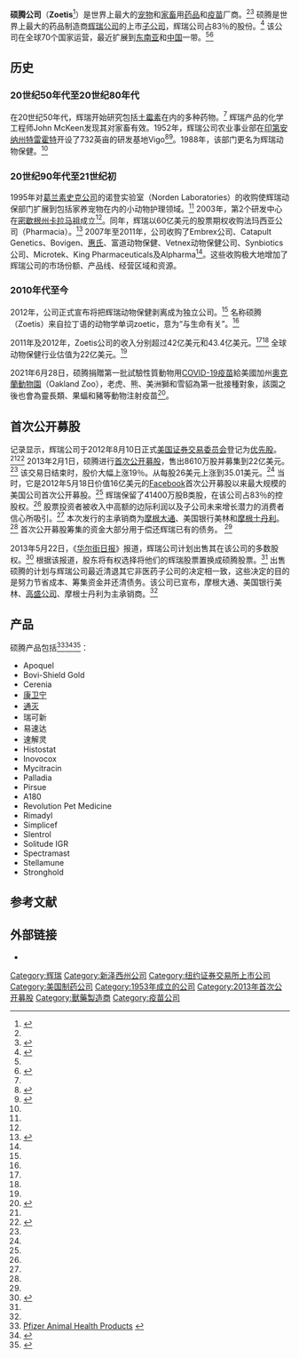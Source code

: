 {{Infobox company
|name             = 硕腾公司<br />Zoetis, Inc.
|logo             = File:Zoetis_logo_sw.jpg
|type             = [[上市公司|上市公司]]
|traded_as        = {{New York Stock Exchange|ZTS}}
|foundation       = {{Start date|1952}}
|industry         = [[制药|制药]]
|location         = {{USA}}[[新泽西州|新泽西州]]{{link-en|麦迪逊 (新泽西州)|Madison, New Jersey|麦迪逊}}<ref name="WSJIPO">{{cite news|url=http://online.wsj.com/article/SB10001424127887323701904578276530830057770.html?mod=googlenews_wsj|title=Zoetis Raises $2.2 Billion in IPO - WSJ.com|last=DIETERICH|first=CHRIS|date=January 31, 2013|work=[[The_Wall_Street_Journal|The Wall Street Journal]]|accessdate=1 February 2013|location=New York|archive-date=2013-05-25|archive-url=https://web.archive.org/web/20130525111052/http://online.wsj.com/article/SB10001424127887323701904578276530830057770.html?mod=googlenews_wsj|dead-url=no}}</ref>
|area_served      = 全球
|key_people       = Juan Ramon Alaix ([[CEO|CEO]])
|products         =
|revenue          = {{Increase}} {{0|0}}43.4亿美元(2012)<ref name="WSJ2" />
|operating_income =
|net_income       = {{Decrease}} {{0|0}}4.36亿美元(2012)<ref name="WSJ3">{{cite news|url=http://quotes.wsj.com/ZTS/financials/annual/income-statement|title=ZTS Annual Income Statement|date=27 May 2013|work=[[The_Wall_Street_Journal|The Wall Street Journal]]|accessdate=27 May 2013|archive-date=2016-03-05|archive-url=https://web.archive.org/web/20160305075948/http://quotes.wsj.com/ZTS/financials/annual/income-statement|dead-url=no}}</ref>
|assets           =
|equity           =
|num_employees    = 9500<ref name="NASDAQ">{{cite web|url=http://www.nasdaq.com/markets/ipos/company/zoetis-inc-887531-70515|title=ZOETIS INC. (ZTS) IPO - NASDAQ.com|work=[[NASDAQ|NASDAQ]]|accessdate=1 February 2013|archive-date=2013-11-04|archive-url=https://web.archive.org/web/20131104230846/http://www.nasdaq.com/markets/ipos/company/zoetis-inc-887531-70515|dead-url=no}}</ref>
|subsid           =
|homepage         = {{URL|http://www.zoetis.com/|Zoetis.com}}
}}
'''硕腾公司'''（'''Zoetis'''<ref name="CBSIPO">{{cite news|url=http://www.cbsnews.com/8301-34227_162-57567222/shares-of-animal-health-company-zoetis-soar-in-ipo/|title=Shares of animal health company Zoetis soar in IPO|date=February 1, 2013|work=[[CBS_News|CBS News]]|accessdate=1 February 2013|location=New York|archive-date=2013-05-30|archive-url=https://web.archive.org/web/20130530053351/http://www.cbsnews.com/8301-34227_162-57567222/shares-of-animal-health-company-zoetis-soar-in-ipo/|dead-url=no}}</ref>）是世界上最大的[[宠物|宠物]]和[[家畜|家畜]]用[[药品|药品]]和[[疫苗|疫苗]]厂商。<ref name="CBSIPO" /><ref>{{cite news|url=http://finance.yahoo.com/news/zoetis-raises-2-2-billion-124704383.html|title=Zoetis raises about $2.2 billion in IPO|date=February 1, 2013|work=[[The_Associated_Press|The Associated Press]]|publisher=[[Yahoo!|Yahoo!]]|accessdate=1 February 2013|location=New York|archive-date=2013-06-20|archive-url=https://web.archive.org/web/20130620062459/http://finance.yahoo.com/news/zoetis-raises-2-2-billion-124704383.html|dead-url=no}}</ref> 硕腾是世界上最大的药品制造商[[辉瑞公司|辉瑞公司]]的上市[[子公司|子公司]]，辉瑞公司占83％的股份。<ref name="NYTIPO">{{cite news|url=http://dealbook.nytimes.com/2013/02/01/shares-of-zoetis-surge-on-debut/|title=Shares of Zoetis Surge on Debut|last=J. DE LA MERCED|first=MICHAEL|date=FEBRUARY 1, 2013|work=[[New_York_Times|New York Times]]|accessdate=1 February 2013|location=New York|archive-date=2013-05-18|archive-url=https://web.archive.org/web/20130518062229/http://dealbook.nytimes.com/2013/02/01/shares-of-zoetis-surge-on-debut/|dead-url=no}}</ref> 该公司在全球70个国家运营，最近扩展到[[东南亚|东南亚]]和[[中国|中国]]一带。<ref name="WSJIPO" /><ref name="RIPO">{{cite news|url=http://www.reuters.com/article/2013/01/31/zoetis-idUSL1N0B0KGO20130131|title=UPDATE 2-Zoetis IPO prices at $26; largest US deal since Facebook|last=Oran|first=Olivia|coauthors=Ransdell Pierson|date=Jan 31, 2013|work=[[Reuters|Reuters]]|accessdate=1 February 2013|location=New York|archive-date=2013-03-06|archive-url=https://web.archive.org/web/20130306075128/http://www.reuters.com/article/2013/01/31/zoetis-idUSL1N0B0KGO20130131|dead-url=no}}</ref>

==历史==

===20世纪50年代至20世纪80年代===
在20世纪50年代，辉瑞开始研究包括[[土霉素|土霉素]]在内的多种药物。<ref name="SEC" /> 辉瑞产品的化学工程师John McKeen发现其对家畜有效。1952年，辉瑞公司农业事业部在[[印第安纳州|印第安纳州]][[特雷霍特|特雷霍特]]开设了732英亩的研发基地Vigo<ref name="SEC">{{cite web|url=http://www.sec.gov/Archives/edgar/data/1555280/000119312512350448/d381653ds1.htm|title=Form S-1|date=August 10, 2012|publisher=[[美国证券交易委员会|美国证券交易委员会]]|accessdate=2 February 2013|location=WASHINGTON, D.C|archive-date=2013-07-19|archive-url=https://web.archive.org/web/20130719090050/http://www.sec.gov/Archives/edgar/data/1555280/000119312512350448/d381653ds1.htm|dead-url=no}}</ref><ref>{{cite news|url=http://pqasb.pqarchiver.com/chicagotribune/access/568975732.html?dids=568975732:568975732&FMT=CITE&FMTS=CITE:AI&type=historic&date=Jul+17%2C+1958&author=&pub=Chicago+Tribune&desc=Pfizer+Buys+732+Acre+Vigo+Chemical+Plant&pqatl=google|title=Pfizer Buys 732 Acre Vigo Chemical Plant|date=Jul 17, 1958|work=[[芝加哥論壇報|芝加哥論壇報]]|page=1|accessdate=2 February 2013}}</ref>。1988年，该部门更名为辉瑞动物保健。<ref name="SEC" />

===20世纪90年代至21世纪初===
1995年对[[葛兰素史克公司|葛兰素史克公司]]的诺登实验室（Norden Laboratories）的收购使辉瑞动保部门扩展到包括家养宠物在内的小动物护理领域。<ref name="SEC" /> 2003年，第2个研发中心在[[密歇根州|密歇根州]][[卡拉马祖_(密歇根州)|卡拉马祖]]成立<ref name="SEC" />。同年，辉瑞以60亿美元的股票期权收购法玛西亚公司（Pharmacia）。<ref>{{cite news|url=http://online.wsj.com/article/0,,SB1026684057282753560.djm,00.html|title=Pfizer to Buy Pharmacia For $60 Billion in Stock|date=July 15, 2002|work=[[The_Wall_Street_Journal|The Wall Street Journal]]|accessdate=2 February 2013|archive-date=2013-05-12|archive-url=https://web.archive.org/web/20130512202402/http://online.wsj.com/article/0,,SB1026684057282753560.djm,00.html|dead-url=no}}</ref> 2007年至2011年，公司收购了Embrex公司、Catapult Genetics、Bovigen、[[惠氏|惠氏]]、富道动物保健、Vetnex动物保健公司、Synbiotics公司、Microtek、King Pharmaceuticals及Alpharma<ref name="SEC" />。这些收购极大地增加了辉瑞公司的市场份额、产品线、经营区域和资源。

===2010年代至今===
2012年，公司正式宣布将把辉瑞动物保健剥离成为独立公司。<ref name="CBSIPO" /> 名称硕腾（Zoetis）来自拉丁语的动物学单词zoetic，意为“与生命有关”。<ref name="CBSIPO" />

2011年及2012年，Zoetis公司的收入分别超过42亿美元和43.4亿美元。<ref name="WSJ2" /><ref name="CBSIPO" /> 全球动物保健行业估值为22亿美元。<ref name="CBSIPO" />

2021年6月28日，硕腾捐贈第一批試驗性質動物用[[COVID-19疫苗|COVID-19疫苗]]給美國加州[[奧克蘭動物園|奧克蘭動物園]]（Oakland Zoo），老虎、熊、美洲獅和雪貂為第一批接種對象，該園之後也會為靈長類、果蝠和豬等動物注射疫苗<ref>{{cite news |author1=葉睿涵 |title=奧克蘭動物園開打新冠疫苗！老虎雪貂都打了「下批輪到豬和蝙蝠」  原文網址: 奧克蘭動物園開打新冠疫苗！老虎雪貂都打了「下批輪到豬和蝙蝠」 |3=ETtoday國際新聞 |4=ETtoday新聞雲 https://www.ettoday.net/news/20210704/2022266.htm#ixzz6zhlrlchR Follow us: @ETtodaynet on Twitter |5=ETtoday on Facebook |url=https://www.ettoday.net/news/20210704/2022266.htm |accessdate=2021-07-05 |publisher=ETToday |date=2021-07-04 |archive-date=2021-07-11 |archive-url=https://web.archive.org/web/20210711052407/https://www.ettoday.net/news/20210704/2022266.htm |dead-url=no }}</ref>。

==首次公开募股==
记录显示，辉瑞公司于2012年8月10日正式[[美国证券交易委员会|美国证券交易委员会]]登记为[[优先股|优先股]]。<ref name="SEC" /><ref>{{cite web|url=http://www.bloomberg.com/article/2012-08-13/aJUGSJTj_ui0.html|title=Zoetis™ Files IPO Registration Statement|date=August 13, 2012|work=[[彭博新聞社|彭博新聞社]]|accessdate=1 February 2013|location=New York|archive-date=2013-10-07|archive-url=https://web.archive.org/web/20131007134422/http://www.bloomberg.com/article/2012-08-13/aJUGSJTj_ui0.html|dead-url=no}}</ref> 2013年2月1日，硕腾进行[[首次公开募股|首次公开募股]]，售出8610万股并募集到22亿美元。<ref name="NYTIPO" /> 该交易日结束时，股价大幅上涨19％。从每股26美元上涨到35.01美元。<ref name="CBSIPO" /> 当时，它是2012年5月18日价值16亿美元的[[Facebook|Facebook]]首次公开募股以来最大规模的美国公司首次公开募股。<ref name="RIPO" /> 辉瑞保留了41400万股B类股，在该公司占83％的控股权。<ref name="WSJIPO" /> 股票投资者被收入中高额的边际利润以及子公司未来增长潜力的消费者信心所吸引。<ref name="CBSIPO" /> 本次发行的主承销商为[[摩根大通|摩根大通]]、美国银行美林和[[摩根士丹利|摩根士丹利]]。<ref name="NYTIPO" /> 首次公开募股筹集的资金大部分用于偿还辉瑞已有的债务。 <ref name="CBSIPO" />

2013年5月22日，《[[华尔街日报|华尔街日报]]》报道，辉瑞公司计划出售其在该公司的多数股权。<ref name="WSJ2">{{cite news|url=http://online.wsj.com/article/SB10001424127887323975004578498994013821124.html|title=Pfizer to Spin Off Remaining Zoetis Stake|last=Loftus|first=Peter|date=22 May 2013|work=[[华尔街日报|华尔街日报]]|accessdate=27 May 2013|archive-date=2013-06-12|archive-url=https://web.archive.org/web/20130612104852/http://online.wsj.com/article/SB10001424127887323975004578498994013821124.html|dead-url=no}}</ref> 根据该报道，股东将有权选择将他们的辉瑞股票置换成硕腾股票。<ref name="WSJ2" /> 出售硕腾的计划与辉瑞公司最近清退其它非医药子公司的决定相一致，这些决定的目的是努力节省成本、筹集资金并还清债务。该公司已宣布，摩根大通、美国银行美林、[[高盛公司|高盛公司]]、摩根士丹利为主承销商。<ref name="WSJ2" />

==产品==
硕腾产品包括<ref>[https://animalhealth.pfizer.com/sites/PAHWeb/US/EN/Products/Pages/ProductsLanding.aspx Pfizer Animal Health Products] {{webarchive|url=https://web.archive.org/web/20120722105606/https://animalhealth.pfizer.com/sites/PAHWeb/US/EN/Products/Pages/ProductsLanding.aspx |date=2012-07-22 }}</ref><ref>{{Cite web |url=https://online.zoetis.com/us/en/products/pages/productslanding.aspx |title=存档副本 |access-date=2013-06-13 |archive-url=https://web.archive.org/web/20130603173419/https://online.zoetis.com/US/EN/Products/Pages/ProductsLanding.aspx |archive-date=2013-06-03 |dead-url=yes }}</ref><ref>{{Cite web |url=http://www.zoetis.com/news-media/press-releases/fda-approves-apoquel |title=存档副本 |accessdate=2013-06-13 |archive-date=2016-08-22 |archive-url=https://web.archive.org/web/20160822200700/https://www.zoetis.com/news-media/press-releases/fda-approves-apoquel |dead-url=no }}</ref>：

{{Div col|cols=4}}
*Apoquel
*Bovi-Shield Gold
*Cerenia
*[[康卫宁|康卫宁]]
*[[通灭|通灭]]
*瑞可新
*易速达
*速解灵
*Histostat
*Inovocox
*Mycitracin
*Palladia
*Pirsue
*A180
*Revolution Pet Medicine
*Rimadyl
*Simplicef
*Slentrol
*Solitude IGR
*Spectramast
*Stellamune
*Stronghold
{{Div col end}}

==参考文献==
{{reflist}}

==外部链接==
* {{URL|http://www.zoetis.cn/|硕腾}}

[[Category:辉瑞|Category:辉瑞]]
[[Category:新泽西州公司|Category:新泽西州公司]]
[[Category:纽约证券交易所上市公司|Category:纽约证券交易所上市公司]]
[[Category:美国制药公司|Category:美国制药公司]]
[[Category:1953年成立的公司|Category:1953年成立的公司]]
[[Category:2013年首次公开募股|Category:2013年首次公开募股]]
[[Category:獸藥製造商|Category:獸藥製造商]]
[[Category:疫苗公司|Category:疫苗公司]]